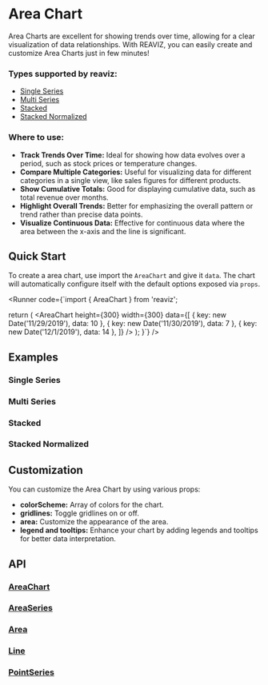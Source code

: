 
# Area Chart

Area Charts are excellent for showing trends over time, allowing for a clear visualization of data relationships. 
With REAVIZ, you can easily create and customize Area Charts just in few minutes!

### Types supported by reaviz:

- [Single Series](/docs/charts/area-chart#single-series)
- [Multi Series](/docs/charts/area-chart#multi-series)
- [Stacked](/docs/charts/area-chart#stacked)
- [Stacked Normalized](/docs/charts/area-chart#stacked-normalized)

### Where to use:
- **Track Trends Over Time:** Ideal for showing how data evolves over a period, such as stock prices or temperature changes.
- **Compare Multiple Categories:** Useful for visualizing data for different categories in a single view, like sales figures for different products.
- **Show Cumulative Totals:** Good for displaying cumulative data, such as total revenue over months.
- **Highlight Overall Trends:** Better for emphasizing the overall pattern or trend rather than precise data points.
- **Visualize Continuous Data:** Effective for continuous data where the area between the x-axis and the line is significant.

## Quick Start

To create a area chart, use import the `AreaChart` and give it `data`. The chart
will automatically configure itself with the default options exposed via `props`.

<Runner code={`import { AreaChart } from 'reaviz';

  return (
    <AreaChart
      height={300}
      width={300}
      data={[
        { key: new Date('11/29/2019'), data: 10 },
        { key: new Date('11/30/2019'), data: 7 },
        { key: new Date('12/1/2019'), data: 14 },
      ]}
    />
  );
}`}
/>

## Examples

### Single Series
<StoryRenderer path="components/AreaChartSingleSeries.story.tsx" name="Simple" storybookKey="charts-area-chart-single-series--simple" />

### Multi Series
<StoryRenderer path="components/AreaChartMultiSeries.story.tsx" name="Simple" storybookKey="charts-area-chart-multi-series--simple" />

### Stacked
<StoryRenderer path="components/AreaChartMultiSeries.story.tsx" name="Stacked" storybookKey="charts-area-chart-multi-series--stacked" />

### Stacked Normalized
<StoryRenderer path="components/AreaChartMultiSeries.story.tsx" name="StackedNormalized" storybookKey="charts-area-chart-multi-series--stacked-normalized" />


## Customization
You can customize the Area Chart by using various props:

- **colorScheme:** Array of colors for the chart.
- **gridlines:** Toggle gridlines on or off.
- **area:** Customize the appearance of the area.
- **legend and tooltips:** Enhance your chart by adding legends and tooltips for better data interpretation.

## API
### [AreaChart](https://github.com/reaviz/reaviz/blob/master/src/AreaChart/AreaChart.tsx)
<PropsTable name="AreaChart" />

### [AreaSeries](https://github.com/reaviz/reaviz/blob/master/src/AreaChart/AreaSeries/AreaSeries.tsx)
<PropsTable name="AreaSeries" />

### [Area](https://github.com/reaviz/reaviz/blob/master/src/AreaChart/AreaSeries/Area.tsx)
<PropsTable name="Area" />

### [Line](https://github.com/reaviz/reaviz/blob/master/src/AreaChart/AreaSeries/Line.tsx)
<PropsTable name="Line" />

### [PointSeries](https://github.com/reaviz/reaviz/blob/master/src/AreaChart/AreaSeries/PointSeries.tsx)
<PropsTable name="PointSeries" />
